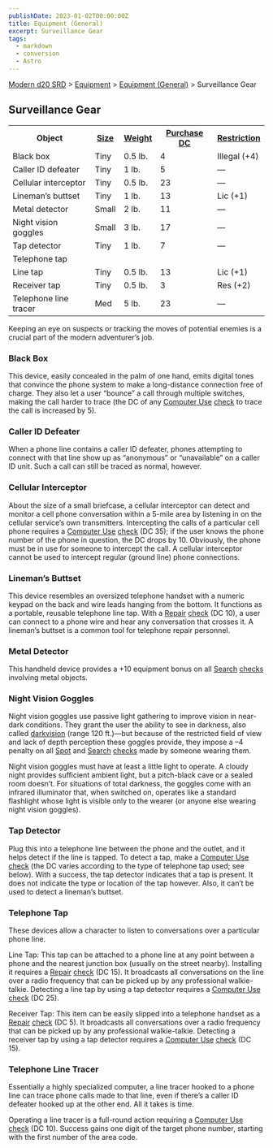 ```yaml
---
publishDate: 2023-01-02T00:00:00Z
title: Equipment (General)
excerpt: Surveillance Gear
tags:
  - markdown
  - conversion
  - Astro
---
```


[Modern d20 SRD](/#modernD20) > [Equipment](modern-d20-srd-equipment-index) > [Equipment (General)](modern-d20-srd-equipment-equipment-general) > Surveillance Gear

## Surveillance Gear


<table> <tr> <th>Object</th> <th><a  href="modern-d20-srd-equipment-equipment-general">Size</a></th> <th><a  href="modern-d20-srd-equipment-equipment-general">Weight</a></th> <th><a  href="modern-d20-srd-equipment-equipment-general">Purchase DC</a></th> <th><a  href="modern-d20-srd-equipment-equipment-general">Restriction</a></th> </tr> <tr><td> Black box</td><td> Tiny</td><td> 0.5 lb.</td><td> 4</td><td> Illegal (+4) </td></tr> <tr><td> Caller ID defeater</td><td> Tiny</td><td> 1 lb.</td><td> 5</td><td> — </td></tr> <tr><td> Cellular interceptor</td><td> Tiny</td><td> 0.5 lb.</td><td> 23</td><td> — </td></tr> <tr><td> Lineman’s buttset</td><td> Tiny</td><td> 1 lb.</td><td> 13</td><td> Lic (+1) </td></tr> <tr><td> Metal detector</td><td> Small</td><td> 2 lb.</td><td> 11</td><td> — </td></tr> <tr><td> Night vision goggles</td><td> Small</td><td> 3 lb.</td><td> 17</td><td> — </td></tr> <tr><td> Tap detector</td><td> Tiny</td><td> 1 lb.</td><td> 7</td><td> — </td></tr> <tr class="shaded"><td colspan="5"> Telephone tap </td></tr> <tr class="shaded2"><td> Line tap</td><td> Tiny</td><td> 0.5 lb.</td><td> 13</td><td> Lic (+1) </td></tr> <tr class="shaded2"><td> Receiver tap</td><td> Tiny</td><td> 0.5 lb.</td><td> 3</td><td> Res (+2) </td></tr> <tr class="shaded2"><td> Telephone line tracer</td><td> Med</td><td> 5 lb.</td><td> 23</td><td> — </td></tr></table>


Keeping an eye on suspects or tracking the moves of potential enemies is a
crucial part of the modern adventurer’s job.

### Black Box

This device, easily concealed in the palm of one hand, emits digital tones
that convince the phone system to make a long-distance connection free of
charge. They also let a user “bounce” a call through multiple switches, making
the call harder to trace (the DC of any [Computer Use](modern-d20-srd-skills-computer-use) [check](modern-d20-srd-skills-skill-basics-php#skill-check-index) to trace the call is increased by 5).

### Caller ID Defeater

When a phone line contains a caller ID defeater, phones attempting to connect
with that line show up as “anonymous” or “unavailable” on a caller ID unit.
Such a call can still be traced as normal, however.

### Cellular Interceptor

About the size of a small briefcase, a cellular interceptor can detect and
monitor a cell phone conversation within a 5-mile area by listening in on the
cellular service’s own transmitters. Intercepting the calls of a particular
cell phone requires a [Computer Use](modern-d20-srd-skills-computer-use)
[check](modern-d20-srd-skills-skill-basics-php#skill-check-index) (DC 35); if
the user knows the phone number of the phone in question, the DC drops by 10.
Obviously, the phone must be in use for someone to intercept the call. A
cellular interceptor cannot be used to intercept regular (ground line) phone
connections.

### Lineman’s Buttset

This device resembles an oversized telephone handset with a numeric keypad on
the back and wire leads hanging from the bottom. It functions as a portable,
reusable telephone line tap. With a [Repair](modern-d20-srd-skills-repair)
[check](modern-d20-srd-skills-skill-basics-php#skill-check-index) (DC 10), a
user can connect to a phone wire and hear any conversation that crosses it. A
lineman’s buttset is a common tool for telephone repair personnel.

### Metal Detector

This handheld device provides a +10 equipment bonus on all
[Search](modern-d20-srd-skills-search) [checks](modern-d20-srd-skills-skill-basics-php#skill-check-index) involving metal objects.

### Night Vision Goggles

Night vision goggles use passive light gathering to improve vision in near-
dark conditions. They grant the user the ability to see in darkness, also
called [darkvision](modern-d20-srd-special-abilities-darkvision) (range 120
ft.)—but because of the restricted field of view and lack of depth perception
these goggles provide, they impose a –4 penalty on all [Spot](modern-d20-srd-skills-spot) and [Search](modern-d20-srd-skills-search)
[checks](modern-d20-srd-skills-skill-basics-php#skill-check-index) made by
someone wearing them.

Night vision goggles must have at least a little light to operate. A cloudy
night provides sufficient ambient light, but a pitch-black cave or a sealed
room doesn’t. For situations of total darkness, the goggles come with an
infrared illuminator that, when switched on, operates like a standard
flashlight whose light is visible only to the wearer (or anyone else wearing
night vision goggles).

### Tap Detector

Plug this into a telephone line between the phone and the outlet, and it helps
detect if the line is tapped. To detect a tap, make a [Computer Use](modern-d20-srd-skills-computer-use) [check](modern-d20-srd-skills-skill-basics-php#skill-check-index) (the DC varies according to the type of
telephone tap used; see below). With a success, the tap detector indicates
that a tap is present. It does not indicate the type or location of the tap
however. Also, it can’t be used to detect a lineman’s buttset.

### Telephone Tap

These devices allow a character to listen to conversations over a particular
phone line.

Line Tap: This tap can be attached to a phone line at any point between a
phone and the nearest junction box (usually on the street nearby). Installing
it requires a [Repair](modern-d20-srd-skills-repair) [check](modern-d20-srd-skills-skill-basics-php#skill-check-index) (DC 15). It broadcasts all
conversations on the line over a radio frequency that can be picked up by any
professional walkie-talkie. Detecting a line tap by using a tap detector
requires a [Computer Use](modern-d20-srd-skills-computer-use)
[check](modern-d20-srd-skills-skill-basics-php#skill-check-index) (DC 25).

Receiver Tap: This item can be easily slipped into a telephone handset as a
[Repair](modern-d20-srd-skills-repair) [check](modern-d20-srd-skills-skill-basics-php#skill-check-index) (DC 5). It broadcasts all conversations over a
radio frequency that can be picked up by any professional walkie-talkie.
Detecting a receiver tap by using a tap detector requires a [Computer Use](modern-d20-srd-skills-computer-use) [check](modern-d20-srd-skills-skill-basics-php#skill-check-index) (DC 15).

### Telephone Line Tracer

Essentially a highly specialized computer, a line tracer hooked to a phone
line can trace phone calls made to that line, even if there’s a caller ID
defeater hooked up at the other end. All it takes is time.

Operating a line tracer is a full-round action requiring a [Computer Use](modern-d20-srd-skills-computer-use) [check](modern-d20-srd-skills-skill-basics-php#skill-check-index) (DC 10). Success gains one digit of the target
phone number, starting with the first number of the area code.

